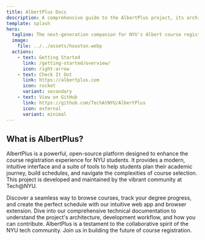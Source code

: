 ```yaml
---
title: AlbertPlus Docs
description: A comprehensive guide to the AlbertPlus project, its architecture, and how to contribute.
template: splash
hero:
  tagline: The next-generation companion for NYU's Albert course registration system.
  image:
    file: ../../assets/houston.webp
  actions:
    - text: Getting Started
      link: /getting-started/overview/
      icon: right-arrow
    - text: Check It Out
      link: https://albertplus.com
      icon: rocket
      variant: secondary
    - text: View on GitHub
      link: https://github.com/TechAtNYU/AlbertPlus
      icon: external
      variant: minimal
---
```



## What is AlbertPlus?

AlbertPlus is a powerful, open-source platform designed to enhance the course registration experience for NYU students. It provides a modern, intuitive interface and a suite of tools to help students plan their academic journey, build schedules, and navigate the complexities of course selection. This project is developed and maintained by the vibrant community at Tech@NYU.

<CardGrid stagger>
	<Card title="For Students" icon="rocket">
		Discover a seamless way to browse courses, track your degree progress, and create the perfect schedule with our intuitive web app and browser extension.
	</Card>
	<Card title="For Contributors" icon="pencil">
		Dive into our comprehensive technical documentation to understand the project's architecture, development workflow, and how you can contribute.
	</Card>
	<Card title="For the Community" icon="community">
		AlbertPlus is a testament to the collaborative spirit of the NYU tech community. Join us in building the future of course registration.
	</Card>
</CardGrid>

